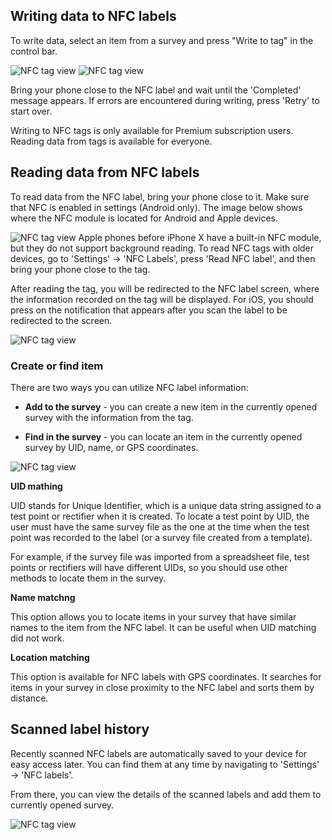 
## Writing data to NFC labels

To write data, select an item from a survey and press "Write to tag" in the control bar.

<ImageView>
  <Image
    src="/images/nfc/10.2.png"
    alt="NFC tag view"
    width={300}
    height={300} />
  <Image
    src="/images/nfc/10.3.jpg"
    alt="NFC tag view"
    width={300}
    height={300} />
</ImageView>

Bring your phone close to the NFC label and wait until the 'Completed' message appears. If errors are encountered during writing, press 'Retry' to start over.

<Callout type="info" emoji="ℹ️">
  Writing to NFC tags is only available for Premium subscription users. Reading
  data from tags is available for everyone.
</Callout>

## Reading data from NFC labels

To read data from the NFC label, bring your phone close to it. Make sure that NFC is enabled in settings (Android only). The image below shows where the NFC module is located for Android and Apple devices.

<ImageView>
  <Image
    src="/images/nfc/10.5.jpg"
    alt="NFC tag view"
    width={300}
    height={300}
  />
</ImageView>

<Callout type="info" emoji="ℹ️">
  Apple phones before iPhone X have a built-in NFC module, but they do not
  support background reading. To read NFC tags with older devices, go to
  'Settings' -> 'NFC Labels', press 'Read NFC label', and then bring your phone
  close to the tag.
</Callout>

After reading the tag, you will be redirected to the NFC label screen, where the information recorded on the tag will be displayed. For iOS, you should press on the notification that appears after you scan the label to be redirected to the screen.

<ImageView>
  <Image
    src="/images/nfc/10.1.png"
    alt="NFC tag view"
    width={300}
    height={300}
  />
</ImageView>

### Create or find item

There are two ways you can utilize NFC label information:

- **Add to the survey** - you can create a new item in the currently opened survey with the information from the tag.

- **Find in the survey** - you can locate an item in the currently opened survey by UID, name, or GPS coordinates.

<ImageView>
  <Image
    src="/images/nfc/10.4.png"
    alt="NFC tag view"
    width={300}
    height={300}
  />
</ImageView>

**UID mathing**

UID stands for Unique Identifier, which is a unique data string assigned to a test point or rectifier when it is created. To locate a test point by UID, the user must have the same survey file as the one at the time when the test point was recorded to the label (or a survey file created from a template).

For example, if the survey file was imported from a spreadsheet file, test points or rectifiers will have different UIDs, so you should use other methods to locate them in the survey.

**Name matchng**

This option allows you to locate items in your survey that have similar names to the item from the NFC label. It can be useful when UID matching did not work.

**Location matching**

This option is available for NFC labels with GPS coordinates. It searches for items in your survey in close proximity to the NFC label and sorts them by distance.

## Scanned label history

Recently scanned NFC labels are automatically saved to your device for easy access later. You can find them at any time by navigating to 'Settings' -> 'NFC labels'.

From there, you can view the details of the scanned labels and add them to currently opened survey.

<ImageView>
  <Image
    src="/images/nfc/10.6.png"
    alt="NFC tag view"
    width={300}
    height={300} />
</ImageView>
